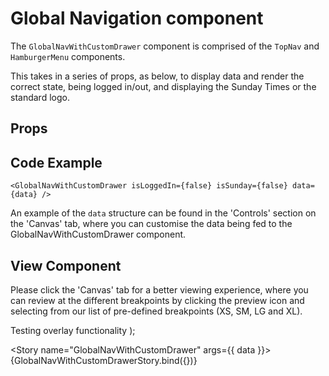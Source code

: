 
<Meta
  title="Newskit Components/Navigation/GlobalNavWithCustomDrawer"
  component={GlobalNavWithCustomDrawer}
/>

# Global Navigation component
The `GlobalNavWithCustomDrawer` component is comprised of the `TopNav` and `HamburgerMenu` components.

This takes in a series of props, as below, to display data and render the correct state, being logged in/out, and displaying the Sunday Times or the standard logo.

## Props
<Props of={GlobalNavWithCustomDrawer} />

## Code Example
`<GlobalNavWithCustomDrawer
  isLoggedIn={false}
  isSunday={false}
  data={data}
/>
`

An example of the `data` structure can be found in the 'Controls' section on the 'Canvas' tab, where you can customise the data being fed to the GlobalNavWithCustomDrawer component.

## View Component
Please click the 'Canvas' tab for a better viewing experience, where you can review at the different breakpoints by clicking the preview icon and selecting from our list of pre-defined breakpoints (XS, SM, LG and XL).

  <TCThemeProvider>
    <GlobalNavWithCustomDrawer {...{ isLoggedIn, isSunday, data }} />
    <a style={{ width: '100%', display: 'flex', justifyContent: 'center'}}href='https://www.thetimes.co.uk'>Testing overlay functionality</a>
  </TCThemeProvider>
);

<Story name="GlobalNavWithCustomDrawer" args={{ data }}>
  {GlobalNavWithCustomDrawerStory.bind({})}
</Story>
